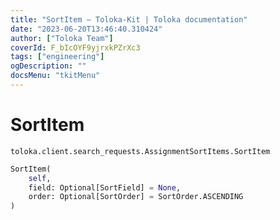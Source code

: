 ```yaml
---
title: "SortItem — Toloka-Kit | Toloka documentation"
date: "2023-06-20T13:46:40.310424"
author: ["Toloka Team"]
coverId: F_bIcOYF9yjrxkPZrXc3
tags: ["engineering"]
ogDescription: ""
docsMenu: "tkitMenu"
---
```


# SortItem

`toloka.client.search_requests.AssignmentSortItems.SortItem`

```python
SortItem(
    self,
    field: Optional[SortField] = None,
    order: Optional[SortOrder] = SortOrder.ASCENDING
)
```